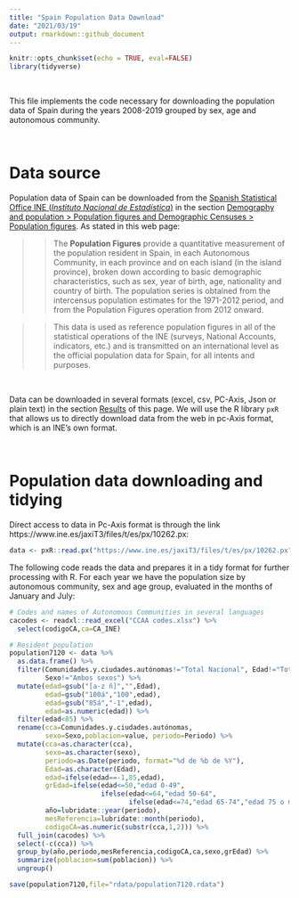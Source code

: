 ```yaml
---
title: "Spain Population Data Download"
date: "2021/03/19"
output: rmarkdown::github_document
---
```


```r
knitr::opts_chunk$set(echo = TRUE, eval=FALSE)
library(tidyverse)
```

\  

This file implements the code necessary for downloading the population data of Spain during the years 2008-2019 grouped by sex, age and autonomous community.

\  

# Data source

Population data of Spain can be downloaded from the [Spanish Statistical Office INE (_Instituto Nacional de Estadística_)](https://www.ine.es/en/) in the section [Demography and population > Population figures and Demographic Censuses > Population figures](https://www.ine.es/dyngs/INEbase/en/operacion.htm?c=Estadistica_C&cid=1254736176951&menu=ultiDatos&idp=1254735572981). As stated in this web page:

>> The __Population Figures__ provide a quantitative measurement of the population resident in Spain, in each Autonomous Community, in each province and on each island (in the island province), broken down according to basic demographic characteristics, such as sex, year of birth, age, nationality and country of birth. The population series is obtained from the intercensus population estimates for the 1971-2012 period, and from the Population Figures operation from 2012 onward.

>> This data is used as reference population figures in all of the statistical operations of the INE (surveys, National Accounts, indicators, etc.) and is transmitted on an international level as the official population data for Spain, for all intents and purposes.

\  

Data can be downloaded in several formats (excel, csv, PC-Axis, Json or plain text) in the section [Results](https://www.ine.es/dyngs/INEbase/en/operacion.htm?c=Estadistica_C&cid=1254736176951&menu=resultados&idp=1254735572981) of this page. We will use the R library `pxR` that allows us to directly download data from the web in pc-Axis format, which is an INE's own format. 

\  

# Population data downloading and tidying 

Direct access to data in Pc-Axis format is through the link https://www.ine.es/jaxiT3/files/t/es/px/10262.px:

```r
data <- pxR::read.px("https://www.ine.es/jaxiT3/files/t/es/px/10262.px")
```

The following code reads the data and prepares it in a tidy format for further processing with R. For each year we have the population size by autonomous community, sex and age group, evaluated in the months of January and July:

```r
# Codes and names of Autonomous Communities in several languages
cacodes <- readxl::read_excel("CCAA codes.xlsx") %>% 
  select(codigoCA,ca=CA_INE)

# Resident population
population7120 <- data %>% 
  as.data.frame() %>% 
  filter(Comunidades.y.ciudades.autónomas!="Total Nacional", Edad!="Total",
         Sexo!="Ambos sexos") %>% 
  mutate(edad=gsub("[a-z ñ]","",Edad),
         edad=gsub("100á","100",edad),
         edad=gsub("85á","-1",edad),
         edad=as.numeric(edad)) %>% 
  filter(edad<85) %>% 
  rename(cca=Comunidades.y.ciudades.autónomas,
         sexo=Sexo,poblacion=value, periodo=Periodo) %>% 
  mutate(cca=as.character(cca),
         sexo=as.character(sexo),
         periodo=as.Date(periodo, format="%d de %b de %Y"),
         Edad=as.character(Edad),
         edad=ifelse(edad==-1,85,edad),
         grEdad=ifelse(edad<=50,"edad 0-49",
                       ifelse(edad<=64,"edad 50-64",
                              ifelse(edad<=74,"edad 65-74","edad 75 o más"))),
         año=lubridate::year(periodo),
         mesReferencia=lubridate::month(periodo),
         codigoCA=as.numeric(substr(cca,1,2))) %>% 
  full_join(cacodes) %>% 
  select(-c(cca)) %>% 
  group_by(año,periodo,mesReferencia,codigoCA,ca,sexo,grEdad) %>% 
  summarize(poblacion=sum(poblacion)) %>% 
  ungroup()

save(population7120,file="rdata/population7120.rdata")
```

